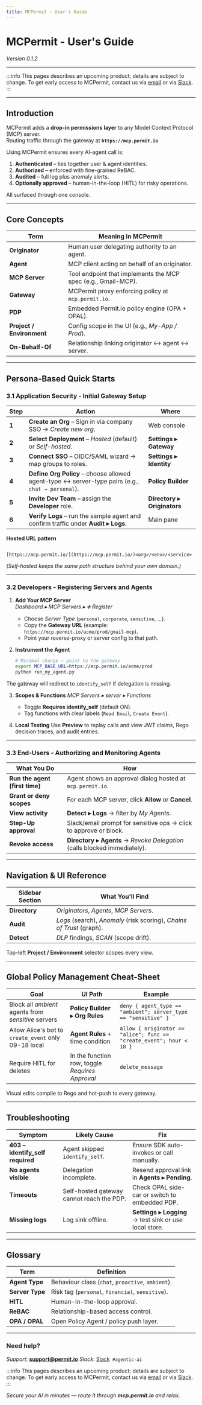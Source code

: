 ```yaml
---
title: MCPermit - User's Guide
---
```



# MCPermit - User's Guide  
*Version 0.1.2*

---

:::info
This pages describes an upcoming product; details are subject to change.
To get early access to MCPermit, contact us via [email](mailto:support@permit.io) or via [Slack](https://io.permit.io/slack).
:::

---

## Introduction

MCPermit adds a **drop-in permissions layer** to any Model Context Protocol (MCP) server.  
Routing traffic through the gateway at **`https://mcp.permit.io`**

Using MCPermit ensures every AI-agent call is:

1. **Authenticated** – ties together user & agent identities.  
2. **Authorized** – enforced with fine-grained ReBAC.  
3. **Audited** – full log plus anomaly alerts.  
4. **Optionally approved** – human-in-the-loop (HITL) for risky operations.  

All surfaced through one console.

---

## Core Concepts

| Term            | Meaning in MCPermit                                             |
|-----------------|-----------------------------------------------------------------|
| **Originator**  | Human user delegating authority to an agent.                    |
| **Agent**       | MCP client acting on behalf of an originator.                   |
| **MCP Server**  | Tool endpoint that implements the MCP spec (e.g., Gmail-MCP).   |
| **Gateway**     | MCPermit proxy enforcing policy at `mcp.permit.io`.             |
| **PDP**         | Embedded Permit.io policy engine (OPA + OPAL).                  |
| **Project / Environment** | Config scope in the UI (e.g., *My-App / Prod*).       |
| **On-Behalf-Of** | Relationship linking originator ↔ agent ↔ server.              |

---

## Persona-Based Quick Starts

### 3.1 Application Security - Initial Gateway Setup

| Step | Action | Where |
|------|--------|-------|
| **1** | **Create an Org** – Sign in via company SSO → *Create new org*. | Web console |
| **2** | **Select Deployment** – *Hosted* (default) or *Self-hosted*. | **Settings ▸ Gateway** |
| **3** | **Connect SSO** – OIDC/SAML wizard → map groups to roles. | **Settings ▸ Identity** |
| **4** | **Define Org Policy** – choose allowed agent-type ↔ server-type pairs (e.g., `chat → personal`). | **Policy Builder** |
| **5** | **Invite Dev Team** – assign the **Developer** role. | **Directory ▸ Originators** |
| **6** | **Verify Logs** – run the sample agent and confirm traffic under **Audit ▸ Logs**. | Main pane |

**Hosted URL pattern**  
```

[https://mcp.permit.io/](https://mcp.permit.io/)<org>/<env>/<service>

```
*(Self-hosted keeps the same path structure behind your own domain.)*

---

### 3.2 Developers - Registering Servers and Agents

1. **Add Your MCP Server**  
   *Dashboard ▸ MCP Servers ▸ ➕ Register*  
   * Choose *Server Type* (`personal`, `corporate`, `sensitive`, …).  
   * Copy the **Gateway URL** (example: `https://mcp.permit.io/acme/prod/gmail-mcp`).  
   * Point your reverse-proxy or server config to that path.

2. **Instrument the Agent**  
    ```bash
    # Minimal change – point to the gateway
    export MCP_BASE_URL=https://mcp.permit.io/acme/prod
    python run_my_agent.py
    ```

The gateway will redirect to `identify_self` if delegation is missing.

3. **Scopes & Functions**
   *MCP Servers ▸ server ▸ Functions*

   * Toggle **Requires identify\_self** (default ON).
   * Tag functions with clear labels (`Read Email`, `Create Event`).

4. **Local Testing**
   Use **Preview** to replay calls and view JWT claims, Rego decision traces, and audit entries.

---

### 3.3 End-Users - Authorizing and Monitoring Agents

| What You Do                    | How                                                                       |
| ------------------------------ | ------------------------------------------------------------------------- |
| **Run the agent (first time)** | Agent shows an approval dialog hosted at `mcp.permit.io`.                 |
| **Grant or deny scopes**       | For each MCP server, click **Allow** or **Cancel**.                       |
| **View activity**              | **Detect ▸ Logs** → filter by *My Agents*.                                |
| **Step-Up approval**           | Slack/email prompt for sensitive ops → click to approve or block.         |
| **Revoke access**              | **Directory ▸ Agents** → *Revoke Delegation* (calls blocked immediately). |

---

## Navigation & UI Reference

| Sidebar Section | What You'll Find                                                      |
| --------------- | --------------------------------------------------------------------- |
| **Directory**   | *Originators*, *Agents*, *MCP Servers*.                               |
| **Audit**       | *Logs* (search), *Anomaly* (risk scoring), *Chains of Trust* (graph). |
| **Detect**      | *DLP* findings, *SCAN* (scope drift).                                 |

Top-left **Project / Environment** selector scopes every view.

---

## Global Policy Management Cheat-Sheet

| Goal                                                 | UI Path                                         | Example                                                              |
| ---------------------------------------------------- | ----------------------------------------------- | -------------------------------------------------------------------- |
| Block all *ambient* agents from *sensitive* servers  | **Policy Builder ▸ Org Rules**                  | `deny { agent_type == "ambient"; server_type == "sensitive" }`       |
| Allow Alice's bot to `create_event` only 09-18 local | **Agent Rules** + time condition                | `allow { originator == "alice"; func == "create_event"; hour < 18 }` |
| Require HITL for deletes                             | In the function row, toggle *Requires Approval* | `delete_message`                                                     |

Visual edits compile to Rego and hot-push to every gateway.

---

## Troubleshooting

| Symptom                           | Likely Cause                              | Fix                                                    |
| --------------------------------- | ----------------------------------------- | ------------------------------------------------------ |
| **403 – identify\_self required** | Agent skipped `identify_self`.            | Ensure SDK auto-invokes or call manually.              |
| **No agents visible**             | Delegation incomplete.                    | Resend approval link in **Agents ▸ Pending**.          |
| **Timeouts**                      | Self-hosted gateway cannot reach the PDP. | Check OPAL side-car or switch to embedded PDP.         |
| **Missing logs**                  | Log sink offline.                         | **Settings ▸ Logging** → test sink or use local store. |

---

## Glossary

| Term            | Definition                                        |
| --------------- | ------------------------------------------------- |
| **Agent Type**  | Behaviour class (`chat`, `proactive`, `ambient`). |
| **Server Type** | Risk tag (`personal`, `financial`, `sensitive`).  |
| **HITL**        | Human-in-the-loop approval.                       |
| **ReBAC**       | Relationship-based access control.                |
| **OPA / OPAL**  | Open Policy Agent / policy push layer.            |

---

### Need help?

*Support*: **[support@permit.io](mailto:support@permit.io)**
*Slack*: [Slack](https://io.permit.io/slack)` #agentic-ai`

:::info
This pages describes an upcoming product; details are subject to change.
To get early access to MCPermit, contact us via [email](mailto:support@permit.io) or via [Slack](https://io.permit.io/slack).
:::


*Secure your AI in minutes — route it through **mcp.permit.io** and relax.*



